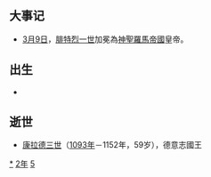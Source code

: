 {{yearTOC|1152|西夏'''[[天盛_(西夏)|天盛]]四年'''；大理'''[[大宝_(大理)|大宝]]四年'''；金'''[[天德_(金朝)|天德]]四年'''；西辽'''[[绍兴_(西遼)|绍兴]]二年'''；南宋'''[[紹興_(南宋)|紹興]]二十二年'''；越南'''[[大定_(越南)|大定]]十三年'''；日本'''[[仁平_(日本)|仁平]]二年'''}}
== 大事记 ==
* [[3月9日|3月9日]]，[[腓特烈一世|腓特烈一世]]加冕為[[神聖羅馬帝國|神聖羅馬帝國]]皇帝。

== 出生 ==
*

== 逝世 ==
{{Wikisource year mention}}
*[[康拉德三世_(德意志)|康拉德三世]]（[[1093年|1093年]]－1152年，59岁），德意志國王

[[Category:1152年|*]]
[[Category:1150年代|2年]]
[[Category:12世纪各年|5]]